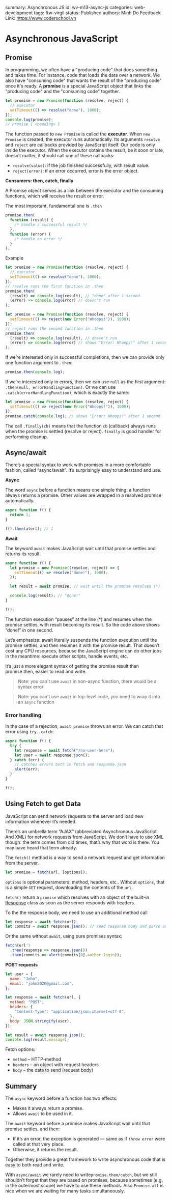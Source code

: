 summary: Asynchronous JS
id: wv-m13-async-js
categories: web-development
tags: ftw-virgil
status: Published
authors: Minh Do
Feedback Link: https://www.coderschool.vn

# Asynchronous JavaScript

## Promise

In programming, we often have a "producing code" that does something and takes time. For instance, code that loads the data over a network. We also have "consuming code" that wants the result of the "producing code" once it's ready. A **promise** is a special JavaScript object that links the "producing code" and the "consuming code" together.

```javascript
let promise = new Promise(function (resolve, reject) {
  // executor
  setTimeout(() => resolve("done"), 1000);
});
console.log(promise);
// Promise { <pending> }
```

The function passed to `new Promise` is called the **executor**. When `new Promise` is created, the executor runs automatically. Its arguments `resolve` and `reject` are callbacks provided by JavaScript itself. Our code is only inside the executor. When the executor obtains the result, be it soon or late, doesn’t matter, it should call one of these callbacks:

- `resolve(value)`: if the job finished successfully, with result value.
- `reject(error)`: if an error occurred, error is the error object.

**Consumers: then, catch, finally**

A Promise object serves as a link between the executor and the consuming functions, which will receive the result or error.

The most important, fundamental one is `.then`

```javascript
promise.then(
  function (result) {
    /* handle a successful result */
  },
  function (error) {
    /* handle an error */
  }
);
```

Example

```javascript
let promise = new Promise(function (resolve, reject) {
  // executor
  setTimeout(() => resolve("done"), 1000);
});
// resolve runs the first function in .then
promise.then(
  (result) => console.log(result), // "done" after 1 second
  (error) => console.log(error) // doesn't run
);
```

```javascript
let promise = new Promise(function (resolve, reject) {
  setTimeout(() => reject(new Error("Whoops!")), 1000);
});
// reject runs the second function in .then
promise.then(
  (result) => console.log(result), // doesn't run
  (error) => console.log(error) // shows "Error: Whoops!" after 1 second
);
```

If we’re interested only in successful completions, then we can provide only one function argument to `.then`:

```javascript
promise.then(console.log);
```

If we’re interested only in errors, then we can use `null` as the first argument: `.then(null, errorHandlingFunction)`. Or we can use `.catch(errorHandlingFunction)`, which is exactly the same:

```javascript
let promise = new Promise(function (resolve, reject) {
  setTimeout(() => reject(new Error("Whoops!")), 1000);
});
promise.catch(console.log); // shows "Error: Whoops!" after 1 second
```

The call `.finally(cb)` means that the function `cb` (callback) always runs when the promise is settled (resolve or reject). `finally` is good handler for performing cleanup.

## Async/await

There’s a special syntax to work with promises in a more comfortable fashion, called “async/await”. It’s surprisingly easy to understand and use.

**Async**

The word `async` before a function means one simple thing: a function always returns a promise. Other values are wrapped in a resolved promise automatically.

```javascript
async function f() {
  return 1;
}

f().then(alert); // 1
```

**Await**

The keyword `await` makes JavaScript wait until that promise settles and returns its result.

```javascript
async function f() {
  let promise = new Promise((resolve, reject) => {
    setTimeout(() => resolve("done!"), 1000);
  });

  let result = await promise; // wait until the promise resolves (*)

  console.log(result); // "done!"
}

f();
```

The function execution “pauses” at the line (\*) and resumes when the promise settles, with result becoming its result. So the code above shows “done!” in one second.

Let’s emphasize: await literally suspends the function execution until the promise settles, and then resumes it with the promise result. That doesn’t cost any CPU resources, because the JavaScript engine can do other jobs in the meantime: execute other scripts, handle events, etc.

It’s just a more elegant syntax of getting the promise result than promise.then, easier to read and write.

> Note: you can't use `await` in non-async function, there would be a syntax error

> Note: you can't use `await` in top-level code, you need to wrap it into an `async` function

### Error handling

In the case of a rejection, `await promise` throws an error. We can catch that error using `try..catch`:

```javascript
async function f() {
  try {
    let response = await fetch("/no-user-here");
    let user = await response.json();
  } catch (err) {
    // catches errors both in fetch and response.json
    alert(err);
  }
}

f();
```

## Using Fetch to get Data

JavaScript can send network requests to the server and load new information whenever it’s needed.

There’s an umbrella term “AJAX” (abbreviated Asynchronous JavaScript And XML) for network requests from JavaScript. We don’t have to use XML though: the term comes from old times, that’s why that word is there. You may have heard that term already.

The `fetch()` method is a way to send a network request and get information from the server.

```javascript
let promise = fetch(url, [options]);
```

`options` is optional parameters: method, headers, etc.. Without `options`, that is a simple `GET` request, downloading the contents of the `url`.

`fetch()` return a `promise` which resolves with an object of the built-in [Response](https://fetch.spec.whatwg.org/#response-class) class as soon as the server responds with headers.

To the the response body, we need to use an additional method call

```javascript
let response = await fetch(url);
let commits = await response.json(); // read response body and parse as JSON
```

Or the same without `await`, using pure promises syntax:

```javascript
fetch(url')
  .then(response => response.json())
  .then(commits => alert(commits[0].author.login));
```

**POST requests**

```javascript
let user = {
  name: "John",
  email: "john2020@gmail.com",
};

let response = await fetch(url, {
  method: "POST",
  headers: {
    "Content-Type": "application/json;charset=utf-8",
  },
  body: JSON.stringify(user),
});

let result = await response.json();
console.log(result.message);
```

Fetch options:

- `method` – HTTP-method
- `headers` – an object with request headers
- `body` – the data to send (request body)

## Summary

The `async` keyword before a function has two effects:

- Makes it always return a promise.
- Allows `await` to be used in it.

The `await` keyword before a promise makes JavaScript wait until that promise settles, and then:

- If it’s an error, the exception is generated — same as if `throw error` were called at that very place.
- Otherwise, it returns the result.

Together they provide a great framework to write asynchronous code that is easy to both read and write.

With `async/await` we rarely need to write`promise.then/catch`, but we still shouldn’t forget that they are based on promises, because sometimes (e.g. in the outermost scope) we have to use these methods. Also `Promise.all` is nice when we are waiting for many tasks simultaneously.

<br />
<br />
<br />
